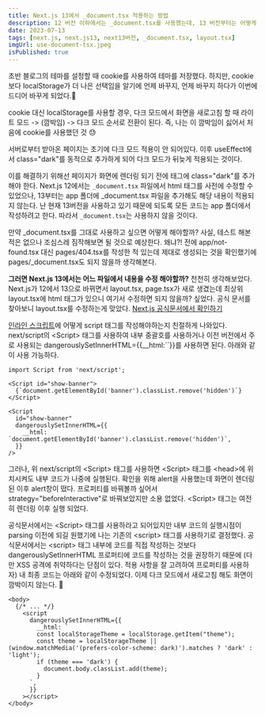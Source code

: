 ```yaml
---
title: Next.js 13에서 _document.tsx 적용하는 방법
description: 12 버전 이하에서는 _document.tsx를 사용했는데, 13 버전부터는 어떻게 해야할까?
date: 2023-07-13
tags: [next.js, next.js13, next13버전, _document.tsx, layout.tsx]
imgUrl: use-document-tsx.jpeg
isPublished: true
---
```


초반 블로그의 테마를 설정할 때 cookie를 사용하여 테마를 저장했다.
하지만, cookie보다 localStorage가 더 나은 선택임을 알기에 언제 바꾸지, 언제 바꾸지 하다가
이번에 드디어 바꾸게 되었다.🎉

cookie 대신 localStorage를 사용할 경우,
다크 모드에서 화면을 새로고침 할 때 라이트 모드 -> (깜박임) -> 다크 모드 순서로 전환이 된다.
즉, 나는 이 깜박임이 싫어서 처음에 cookie를 사용했던 것 😓

서버로부터 받아온 페이지는 초기에 다크 모드 적용이 안 되어있다. 이후 useEffect에서 class="dark"를 동적으로 추가하게 되어 다크 모드가 뒤늦게 적용되는 것이다.

이를 해결하기 위해선 페이지가 화면에 렌더링 되기 전에 태그에 class="dark"를 추가해야 한다.
Next.js 12에서는 `_document.tsx` 파일에서 html 태그를 사전에 수정할 수 있었으나, 13부터는 app 폴더에 _document.tsx 파일을 추가해도 해당 내용이 적용되지 않는다. 난 현재 13버전을 사용하고 있기 때문에 되도록 모든 코드는 app 폴더에서 작성하려고 한다. 따라서 `_document.tsx`는 사용하지 않을 것이다.

만약 _document.tsx를 그대로 사용하고 싶으면 어떻게 해야할까? 사실, 테스트 해본 적은 없으나 조심스레 짐작해보면 될 것으로 예상한다. 왜냐?! 전에 app/not-found.tsx 대신 pages/404.tsx를 작성한 적 있는데 제대로 생성되는 것을 확인했기에 pages/_document.tsx도 되지 않을까 생각해본다.

**그러면 Next.js 13에서는 어느 파일에서 내용을 수정 해야할까?** 천천히 생각해보았다. Next.js가 12에서 13으로 바뀌면서 layout.tsx, page.tsx가 새로 생겼는데 최상위 layout.tsx에 html 태그가 있으니 여기서 수정하면 되지 않을까? 싶었다. 공식 문서를 찾아보니 layout.tsx를 수정하는게 맞았다. [Next.js 공식문서에서 확인하기](https://nextjs.org/docs/app/building-your-application/optimizing/scripts)

[인라인 스크립트](https://nextjs.org/docs/app/building-your-application/optimizing/scripts#inline-scripts)에 어떻게 script 태그를 작성해야하는지 친절하게 나와있다. next/script의 \<Script> 태그를 사용하여 내부 중괄호를 사용하거나 이전 버전에서 주로 사용되는 dangerouslySetInnerHTML={{__html:``}}를 사용하면 된다. 아래와 같이 사용 가능하다.

```
import Script from 'next/script';

<Script id="show-banner">
  {`document.getElementById('banner').classList.remove('hidden')`}
</Script>

<Script
  id="show-banner"
  dangerouslySetInnerHTML={{
    __html: `document.getElementById('banner').classList.remove('hidden')`,
  }}
/>
```

그러나, 위 next/script의 \<Script> 태그를 사용하면 \<Script> 태그를 \<head>에 위치시켜도 내부 코드가 나중에 실행된다. 확인을 위해 alert을 사용했는데 화면이 렌더링 된 이후 alert창이 떴다. 프로퍼티를 바꿔볼까 싶어서 strategy="beforeInteractive"로 바꿔보았지만 소용 없었다. \<Script> 태그는 여전히 렌더링 이후 실행 되었다.

공식문서에서는 \<Script> 태그를 사용하라고 되어있지만 내부 코드의 실행시점이 parsing 이전에 되길 원했기에 나는 기존의 \<script> 태그를 사용하기로 결정했다. 공식문서에서는 \<script> 태그 내부에 코드를 직접 작성하는 것보다 dangerouslySetInnerHTML 프로퍼티에 코드를 작성하는 것을 권장하기 때문에 (다만 XSS 공격에 취약하다는 단점이 있다. 적용 사항을 잘 고려하여 프로퍼티를 사용하자) 내 최종 코드는 아래와 같이 수정되었다. 이제 다크 모드에서 새로고침 해도 화면이 깜박이지 않는다. 👏

```
<body>
  {/* ... */}
    <script
      dangerouslySetInnerHTML={{
        __html: `
        const localStorageTheme = localStorage.getItem("theme");
        const theme = localStorageTheme || (window.matchMedia('(prefers-color-scheme: dark)').matches ? 'dark' : 'light');
        if (theme === 'dark') {
          document.body.classList.add(theme);
        }
      `,
      }}
    ></script>
</body>
```
